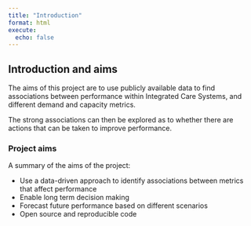 ```yaml
---
title: "Introduction"
format: html
execute: 
  echo: false
---
```


## Introduction and aims

The aims of this project are to use publicly available data to find associations between performance within Integrated Care Systems, and different demand and capacity metrics.

The strong associations can then be explored as to whether there are actions that can be taken to improve performance.

### Project aims

A summary of the aims of the project:

-   Use a data-driven approach to identify associations between metrics that affect performance
-   Enable long term decision making
-   Forecast future performance based on different scenarios
-   Open source and reproducible code